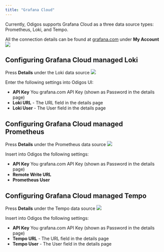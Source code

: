 ```yaml
---
title: "Grafana Cloud"
---
```


Currently, Odigos supports Grafana Cloud as a three data source types: Prometheus, Loki, and Tempo.

All the connection details can be found at [grafana.com](grafana.com) under **My Account**
![](/backends/images/grafanacloud1.png)

## Configuring Grafana Cloud managed Loki

Press **Details** under the Loki data source
![](/backends/images/grafanacloud2.png)

Enter the following settings into Odigos UI:

- **API Key** You grafana.com API Key (shown as Password in the details page)
- **Loki URL** - The URL field in the details page
- **Loki User** - The User field in the details page

## Configuring Grafana Cloud managed Prometheus

Press **Details** under the Prometheus data source
![](/backends/images/grafanacloud3.png)

Insert into Odigos the following settings:

- **API Key** You grafana.com API Key (shown as Password in the details page)
- **Remote Write URL**
- **Prometheus User**

## Configuring Grafana Cloud managed Tempo

Press **Details** under the Tempo data source
![](/backends/images/grafanacloud4.png)

Insert into Odigos the following settings:

- **API Key** You grafana.com API Key (shown as Password in the details page)
- **Tempo URL** - The URL field in the details page
- **Tempo User** - The User field in the details page

